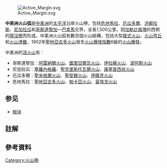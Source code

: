 {{Expand|time=2013-02-14T08:26:10+00:00 }}
[[File:Active_Margin.svg|thumb]]

'''中美洲火山弧'''是[[中美洲|中美洲]]的[[太平洋|太平洋]]沿岸火山帶，包括[[危地馬拉|危地馬拉]]、[[厄瓜多爾|厄瓜多爾]]、[[洪都拉斯|洪都拉斯]]、[[尼加拉瓜|尼加拉瓜]]和[[哥斯達黎加|哥斯達黎加]]—[[巴拿馬|巴拿馬]]交界，全長1,500公里，因[[加勒比板塊|加勒比板塊]]的西側的[[隱沒帶|隱沒帶]]而形成。中美洲火山弧有數百個火山結構，包括大型[[複式火山|複式火山]]、[[火山穹丘|火山穹丘]]和[[火山渣錐|火山渣錐]]，1902年[[聖地亞古多火山|聖地亞古多火山]]發生[[火山爆發指數|火山爆發指數]]6級的[[火山爆發|火山爆發]]。

中美洲的[[活火山|活火山]]有︰
*哥斯達黎加︰[[阿雷納爾火山|阿雷納爾火山]]、[[圖里亞爾瓦火山|圖里亞爾瓦火山]]、[[伊拉蘇火山|伊拉蘇火山]]、[[波阿斯火山|波阿斯火山]]
*尼加拉瓜︰[[塞羅內格羅|塞羅內格羅]]、[[聖克里斯托瓦爾火山|聖克里斯托瓦爾火山]]、[[康塞普西翁火山|康塞普西翁火山]]
*厄瓜多爾︰[[聖米格爾火山|聖米格爾火山]]、[[聖安娜火山|聖安娜火山]]、[[伊薩克火山|伊薩克火山]]
*危地馬拉︰[[聖地亞古多火山|聖地亞古多火山]]、[[帕卡亞火山|帕卡亞火山]]、[[富埃戈火山|富埃戈火山]]

==参见==
{{Portal|火山}}
* [[板块|板块]]
==註解==
{{Reflist}}
== 參考資料 ==


{{geo-stub}}

[[Category:火山帶|Category:火山帶]]
